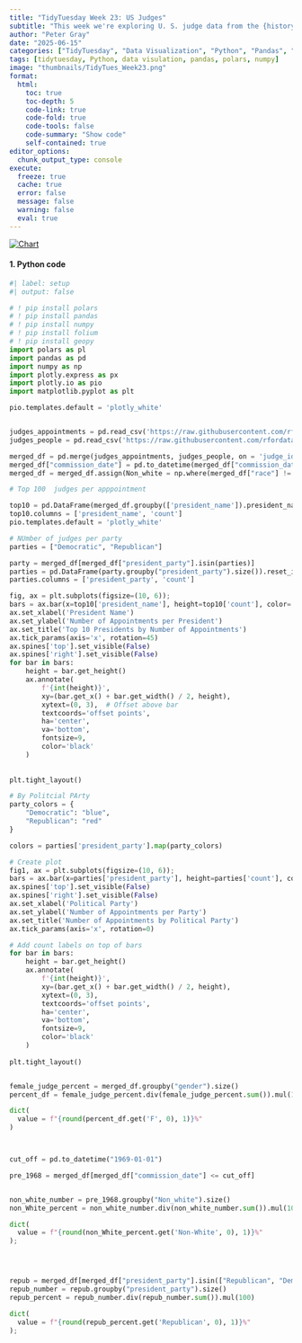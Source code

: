 ```yaml
---
title: "TidyTuesday Week 23: US Judges"
subtitle: "This week we're exploring U. S. judge data from the {historydata} R package! This dataset contains information about the appointments and careers of all federal judges in United States history since 1789."
author: "Peter Gray"
date: "2025-06-15" 
categories: ["TidyTuesday", "Data Visualization", "Python", "Pandas", "Dashboards", "Numpy", "2025"]
tags: [tidytuesday, Python, data visulation, pandas, polars, numpy]
image: "thumbnails/TidyTues_Week23.png"
format:
  html:
    toc: true 
    toc-depth: 5
    code-link: true
    code-fold: true
    code-tools: false
    code-summary: "Show code"
    self-contained: true
editor_options: 
  chunk_output_type: console
execute: 
  freeze: true                                                  
  cache: true                                                   
  error: false
  message: false
  warning: false
  eval: true
---
```


<a href="https://dwyfor16.quarto.pub/us-judges-dashboard/" target="_blank">
  <img src="thumbnails/TidyTues_Week23.png" alt="Chart" style="max-width: 100%;" />
</a>


#### 1. Python code

```python
#| label: setup
#| output: false

# ! pip install polars
# ! pip install pandas
# ! pip install numpy
# ! pip install folium
# ! pip install geopy
import polars as pl
import pandas as pd
import numpy as np
import plotly.express as px
import plotly.io as pio
import matplotlib.pyplot as plt

pio.templates.default = 'plotly_white'


judges_appointments = pd.read_csv('https://raw.githubusercontent.com/rfordatascience/tidytuesday/main/data/2025/2025-06-10/judges_appointments.csv')
judges_people = pd.read_csv('https://raw.githubusercontent.com/rfordatascience/tidytuesday/main/data/2025/2025-06-10/judges_people.csv')

merged_df = pd.merge(judges_appointments, judges_people, on = 'judge_id', how = 'left')
merged_df["commission_date"] = pd.to_datetime(merged_df["commission_date"], format="%m/%d/%Y")
merged_df = merged_df.assign(Non_white = np.where(merged_df["race"] != "White", "Non-White", "White"))

# Top 100  judges per apppointment

top10 = pd.DataFrame(merged_df.groupby(['president_name']).president_name.value_counts().nlargest(10)).reset_index()
top10.columns = ['president_name', 'count']
pio.templates.default = 'plotly_white'

# NUmber of judges per party
parties = ["Democratic", "Republican"]

party = merged_df[merged_df["president_party"].isin(parties)]
parties = pd.DataFrame(party.groupby("president_party").size()).reset_index()
parties.columns = ['president_party', 'count']

fig, ax = plt.subplots(figsize=(10, 6)); 
bars = ax.bar(x=top10['president_name'], height=top10['count'], color='skyblue')
ax.set_xlabel('President Name')
ax.set_ylabel('Number of Appointments per President')
ax.set_title('Top 10 Presidents by Number of Appointments')
ax.tick_params(axis='x', rotation=45)
ax.spines['top'].set_visible(False)
ax.spines['right'].set_visible(False)
for bar in bars:
    height = bar.get_height()
    ax.annotate(
        f'{int(height)}',
        xy=(bar.get_x() + bar.get_width() / 2, height),
        xytext=(0, 3),  # Offset above bar
        textcoords='offset points',
        ha='center',
        va='bottom',
        fontsize=9,
        color='black'
    )
    
    
plt.tight_layout()

# By Politcial PArty
party_colors = {
    "Democratic": "blue",
    "Republican": "red"
}

colors = parties['president_party'].map(party_colors)

# Create plot
fig1, ax = plt.subplots(figsize=(10, 6));
bars = ax.bar(x=parties['president_party'], height=parties['count'], color=colors)
ax.spines['top'].set_visible(False)
ax.spines['right'].set_visible(False)
ax.set_xlabel('Political Party')
ax.set_ylabel('Number of Appointments per Party')
ax.set_title('Number of Appointments by Political Party')
ax.tick_params(axis='x', rotation=0)

# Add count labels on top of bars
for bar in bars:
    height = bar.get_height()
    ax.annotate(
        f'{int(height)}',
        xy=(bar.get_x() + bar.get_width() / 2, height),
        xytext=(0, 3),
        textcoords='offset points',
        ha='center',
        va='bottom',
        fontsize=9,
        color='black'
    )
    
plt.tight_layout()


female_judge_percent = merged_df.groupby("gender").size()
percent_df = female_judge_percent.div(female_judge_percent.sum()).mul(100)

dict(
  value = f"{round(percent_df.get('F', 0), 1)}%"
)



cut_off = pd.to_datetime("1969-01-01")

pre_1968 = merged_df[merged_df["commission_date"] <= cut_off]


non_white_number = pre_1968.groupby("Non_white").size()
non_White_percent = non_white_number.div(non_white_number.sum()).mul(100)

dict(
  value = f"{round(non_White_percent.get('Non-White', 0), 1)}%"
);




repub = merged_df[merged_df["president_party"].isin(["Republican", "Democratic"])]
repub_number = repub.groupby("president_party").size()
repub_percent = repub_number.div(repub_number.sum()).mul(100)

dict(
  value = f"{round(repub_percent.get('Republican', 0), 1)}%"
);




```

